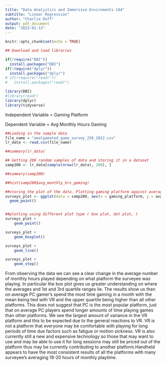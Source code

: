 ```yaml
---
title: "Data Analyitics and Immersive Enviroments CA4"
subtitle: "Linear Regression"
author: "Charlie Duff"
output: pdf_document
date: "2023-01-13"
---
```


```r
knitr::opts_chunk$set(echo = TRUE)

## Download and load libraries

if(!require("DBI"))
  install.packages("DBI")
if(!require("dplyr"))
  install.packages("dplyr")
# if(!require("readr"))
#   install.packages("readr")

library(DBI)
#library(readr)
library(dplyr)
library(tidyverse)

```



Independent Variable = Gaming Platform

Dependent Variable = Avg Monthly Hours Gaming


```r
##Loading in the sample data
file_name = "amalgamated_game_survey_250_2022.csv"
lr_data <- read.csv(file_name)

##summary(lr_data)

## Getting 200 random samples of data and storing it in a dataset
samp200 <- lr_data[sample(nrow(lr_data), 200), ]

##summary(samp200)

##hist(samp200$avg_monthly_hrs_gaming)

##storing the plot of the data. Plotting gaming platform against average monthly hours gaming using ggplot
surveys_plot <- ggplot(data = samp200, aes(x = gaming_platform, y = avg_monthly_hrs_gaming)) +
  geom_point()


##plotting using different plot type ( box plot, dot plot, )
surveys_plot +
    geom_point()

surveys_plot +
    geom_boxplot()

surveys_plot +
    geom_line()

surveys_plot +
    geom_step()

```

From observing the data we can see a clear change in the average number of monthly hours played depending on what platform the surveyee was playing. In particular the box plot gives us greater understanding on where the averages and 1st and 3rd quartile ranges lie. The results show us than on average PC gamer's spend the most time gaming in a month with the mean being tied with VR and the upper quartile being higher than all other platforms. This does not suggest that PC is the most popular platform, just that on average PC players spend longer amounts of time playing games than other platforms. We see the largest amount of variance in the VR platform and this to be expected due to the general reactions to VR. VR is not a platform that everyone may be comfortable with playing for long periods of time due factors such as fatigue or motion sickness. VR is also currently still a new and expensive technology so those that may want to use and may be able to use it for long sessions may still be priced out of the platform thus may be currently contributing to another platform.Handheld appears to have the most consistent results of all the platforms with many surveyee's averaging 18-20 hours of monthly playtime.
